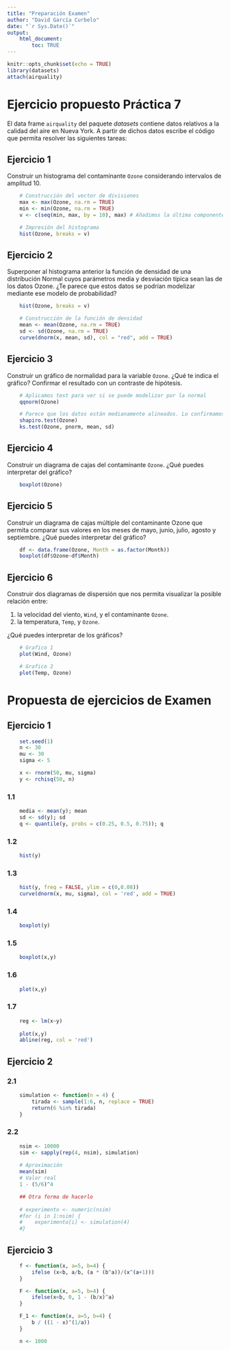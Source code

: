 ```yaml
---
title: "Preparación Examen"
author: "David García Curbelo"
date: "`r Sys.Date()`"
output: 
    html_document:
        toc: TRUE
---
```



```r
knitr::opts_chunk$set(echo = TRUE)
library(datasets)
attach(airquality)
```

# Ejercicio propuesto Práctica 7

El data frame `airquality` del paquete *datasets* contiene datos relativos a la calidad del
aire en Nueva York. A partir de dichos datos escribe el código que permita resolver las
siguientes tareas:

## Ejercicio 1

Construir un histograma del contaminante `Ozone` considerando intervalos de amplitud 10.
```r
    # Construcción del vector de divisiones
    max <- max(Ozone, na.rm = TRUE)
    min <- min(Ozone, na.rm = TRUE)
    v <- c(seq(min, max, by = 10), max) # Añadimos la última componente de la secuencia

    # Impresión del histograma
    hist(Ozone, breaks = v)
```


## Ejercicio 2

Superponer al histograma anterior la función de densidad de una distribución Normal
 cuyos parámetros media y desviación típica sean las de los datos Ozone. ¿Te
parece que estos datos se podrían modelizar mediante ese modelo de probabilidad?

```r
    hist(Ozone, breaks = v)

    # Construcción de la función de densidad
    mean <- mean(Ozone, na.rm = TRUE)
    sd <- sd(Ozone, na.rm = TRUE)
    curve(dnorm(x, mean, sd), col = "red", add = TRUE)
```


## Ejercicio 3

Construir un gráfico de normalidad para la variable `Ozone`. ¿Qué te indica el gráfico?
Confirmar el resultado con un contraste de hipótesis.
```r
    # Aplicamos test para ver si se puede modelizar por la normal
    qqnorm(Ozone)

    # Parece que los datos están medianamente alineados. Lo confirmamos con los test
    shapiro.test(Ozone)
    ks.test(Ozone, pnorm, mean, sd)
```


## Ejercicio 4

Construir un diagrama de cajas del contaminante `Ozone`. ¿Qué puedes interpretar
del gráfico?

```r
    boxplot(Ozone)
```


## Ejercicio 5

Construir un diagrama de cajas múltiple del contaminante Ozone que permita comparar 
sus valores en los meses de mayo, junio, julio, agosto y septiembre. ¿Qué
puedes interpretar del gráfico?
  
```r
    df <- data.frame(Ozone, Month = as.factor(Month))
    boxplot(df$Ozone~df$Month)
```


## Ejercicio 6

Construir dos diagramas de dispersión que nos permita visualizar la posible relación
entre: 

1. la velocidad del viento, `Wind`, y el contaminante `Ozone`.
2. la temperatura, `Temp`, y `Ozone`. 

¿Qué puedes interpretar de los gráficos?

```r
    # Grafico 1
    plot(Wind, Ozone)

    # Grafico 2
    plot(Temp, Ozone)
```



# Propuesta de ejercicios de Examen

## Ejercicio 1

```r
    set.seed(1)
    n <- 30
    mu <- 30
    sigma <- 5

    x <- rnorm(50, mu, sigma)
    y <- rchisq(50, n)
```

### 1.1
```r
    media <- mean(y); mean
    sd <- sd(y); sd
    q <- quantile(y, probs = c(0.25, 0.5, 0.75)); q
```

### 1.2
```r
    hist(y)
```

### 1.3
```r
    hist(y, freq = FALSE, ylim = c(0,0.08))
    curve(dnorm(x, mu, sigma), col = 'red', add = TRUE)
```

### 1.4
```r
    boxplot(y)
```

### 1.5
```r
    boxplot(x,y)
```

### 1.6
```r
    plot(x,y)
```

### 1.7
```r
    reg <- lm(x~y)
    
    plot(x,y)
    abline(reg, col = 'red')
```


## Ejercicio 2

### 2.1
```r
    simulation <- function(n = 4) {
        tirada <- sample(1:6, n, replace = TRUE)
        return(6 %in% tirada)
    }
```

### 2.2
```r
    nsim <- 10000
    sim <- sapply(rep(4, nsim), simulation)
    
    # Aproximación
    mean(sim)
    # Valor real
    1 - (5/6)^4

    ## Otra forma de hacerlo
    
    # experimento <- numeric(nsim)
    #for (i in 1:nsim) {
    #    experimento[i] <- simulation(4)
    #}
```


## Ejercicio 3

```r
    f <- function(x, a=5, b=4) {
        ifelse (x<b, a/b, (a * (b^a))/(x^(a+1)))
    }

    F <- function(x, a=5, b=4) {
        ifelse(x<b, 0, 1 - (b/x)^a)
    }

    F_1 <- function(x, a=5, b=4) {
        b / ((1 - x)^(1/a))
    }
```


```r
    n <- 1000
    
```